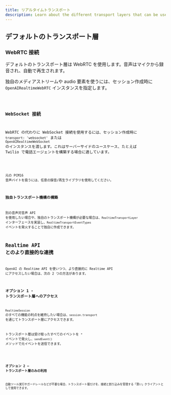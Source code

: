 ```yaml
---
title: リアルタイムトランスポート
description: Learn about the different transport layers that can be used with Realtime Agents.
---
```




## デフォルトのトランスポート層

### WebRTC 接続

デフォルトのトランスポート層は WebRTC を使用します。音声はマイクから録音され、自動で再生されます。

独自のメディアストリームや audio 要素を使うには、セッション作成時に `OpenAIRealtimeWebRTC` インスタンスを指定します。

<Code lang="typescript" code={customWebRTCTransportExample} />

### WebSocket 接続

WebRTC の代わりに WebSocket 接続を使用するには、セッション作成時に `transport: 'websocket'` または `OpenAIRealtimeWebSocket` のインスタンスを渡します。これはサーバーサイドのユースケース、たとえば Twilio で電話エージェントを構築する場合に適しています。

<Code lang="typescript" code={websocketSessionExample} />

元の PCM16 音声バイトを扱うには、任意の録音/再生ライブラリを使用してください。

### 独自トランスポート機構の構築

別の音声対音声 API を使用したい場合や、独自のトランスポート機構が必要な場合は、`RealtimeTransportLayer` インターフェースを実装し、`RealtimeTransportEventTypes` イベントを発火することで独自に作成できます。

## Realtime API とのより直接的な連携

OpenAI の Realtime API を使いつつ、より直接的に Realtime API にアクセスしたい場合は、次の 2 つの方法があります。

### オプション 1 - トランスポート層へのアクセス

`RealtimeSession` のすべての機能の利点を維持したい場合は、`session.transport` を通じてトランスポート層にアクセスできます。

トランスポート層は受け取ったすべてのイベントを `*` イベントで発火し、`sendEvent()` メソッドで元イベントを送信できます。

<Code lang="typescript" code={transportEventsExample} />

### オプション 2 — トランスポート層のみの利用

自動ツール実行やガードレールなどが不要な場合、トランスポート層だけを、接続と割り込みを管理する「薄い」クライアントとして使用できます。

<Code lang="typescript" code={thinClientExample} />
